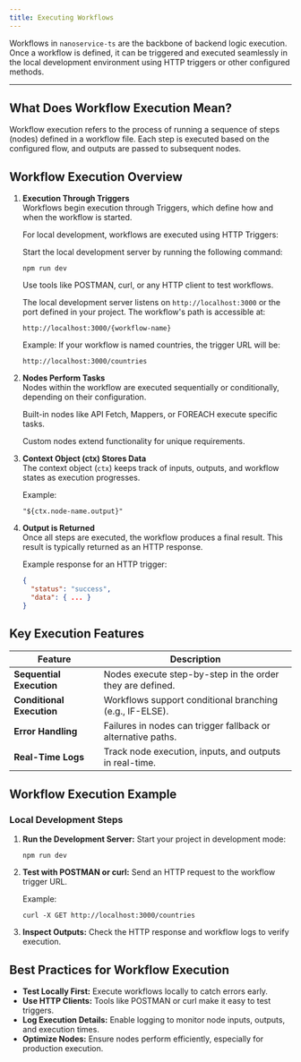 ```yaml
---
title: Executing Workflows
---
```


Workflows in `nanoservice-ts` are the backbone of backend logic execution. Once a workflow is defined, it can be triggered and executed seamlessly in the local development environment using HTTP triggers or other configured methods.

---


## What Does Workflow Execution Mean?

Workflow execution refers to the process of running a sequence of steps (nodes) defined in a workflow file. Each step is executed based on the configured flow, and outputs are passed to subsequent nodes.

## Workflow Execution Overview

1. **Execution Through Triggers**  
   Workflows begin execution through Triggers, which define how and when the workflow is started.
   
   For local development, workflows are executed using HTTP Triggers:
   
   Start the local development server by running the following command:
   
   ```plaintext
   npm run dev
   ```
   
   Use tools like POSTMAN, curl, or any HTTP client to test workflows.
   
   The local development server listens on `http://localhost:3000` or the port defined in your project. The workflow's path is accessible at:
   
   ```plaintext
   http://localhost:3000/{workflow-name}
   ```

   Example: If your workflow is named countries, the trigger URL will be:
   
   ```plaintext
   http://localhost:3000/countries
   ```

2. **Nodes Perform Tasks**  
   Nodes within the workflow are executed sequentially or conditionally, depending on their configuration.
   
   Built-in nodes like API Fetch, Mappers, or FOREACH execute specific tasks.
   
   Custom nodes extend functionality for unique requirements.

3. **Context Object (ctx) Stores Data**  
   The context object (`ctx`) keeps track of inputs, outputs, and workflow states as execution progresses.
   
   Example:
   ```plaintext
   "${ctx.node-name.output}"
   ```

4. **Output is Returned**  
   Once all steps are executed, the workflow produces a final result. This result is typically returned as an HTTP response.
   
   Example response for an HTTP trigger:
   ```json
   {
     "status": "success",
     "data": { ... }
   }
   ```

## Key Execution Features

| Feature                | Description                                                       |
|-----------------------|-------------------------------------------------------------------|
| **Sequential Execution** | Nodes execute step-by-step in the order they are defined.       |
| **Conditional Execution** | Workflows support conditional branching (e.g., IF-ELSE).         |
| **Error Handling**       | Failures in nodes can trigger fallback or alternative paths.      |
| **Real-Time Logs**      | Track node execution, inputs, and outputs in real-time.          |

## Workflow Execution Example

### Local Development Steps

1. **Run the Development Server:** Start your project in development mode:
   ```plaintext
   npm run dev
   ```

2. **Test with POSTMAN or curl:** Send an HTTP request to the workflow trigger URL.
   
   Example:
   ```plaintext
   curl -X GET http://localhost:3000/countries
   ```

3. **Inspect Outputs:** Check the HTTP response and workflow logs to verify execution.

## Best Practices for Workflow Execution

- **Test Locally First:** Execute workflows locally to catch errors early.
- **Use HTTP Clients:** Tools like POSTMAN or curl make it easy to test triggers.
- **Log Execution Details:** Enable logging to monitor node inputs, outputs, and execution times.
- **Optimize Nodes:** Ensure nodes perform efficiently, especially for production execution.